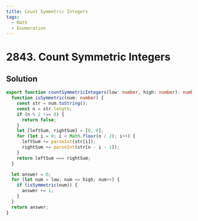 ```yaml
---
title: Count Symmetric Integers
tags:
  - Math
  - Enumeration
---
```


# 2843. Count Symmetric Integers

<Badges>
  <LevelBadge level="easy" />
  <TopicBadge name="Math" slug="math" />
  <TopicBadge name="Enumeration" slug="enumeration" />
</Badges>

## Solution

```typescript filename="solution.ts" copy
export function countSymmetricIntegers(low: number, high: number): number {
  function isSymmetric(num: number) {
    const str = num.toString();
    const n = str.length;
    if (n % 2 !== 0) {
      return false;
    }
    let [leftSum, rightSum] = [0, 0];
    for (let i = 0; i < Math.floor(n / 2); i++) {
      leftSum += parseInt(str[i]);
      rightSum += parseInt(str[n - i - 1]);
    }
    return leftSum === rightSum;
  }

  let answer = 0;
  for (let num = low; num <= high; num++) {
    if (isSymmetric(num)) {
      answer += 1;
    }
  }
  return answer;
}
```

<ProblemLink
  codingSite="leetcode"
  href="https://leetcode.com/problems/count-symmetric-integers"
  title="Count Symmetric Integers"
/>
